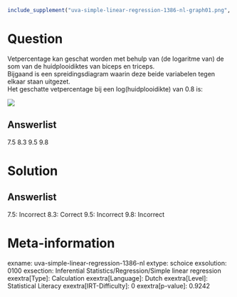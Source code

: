```r
include_supplement("uva-simple-linear-regression-1386-nl-graph01.png", recursive = TRUE)
```

Question
========

Vetpercentage kan geschat worden met behulp van (de logaritme van) de
som van de huidplooidiktes van biceps en triceps.\
Bijgaand is een spreidingsdiagram waarin deze beide variabelen tegen
elkaar staan uitgezet.\
Het geschatte vetpercentage bij een log(huidplooidikte) van 0.8 is:

![](uva-simple-linear-regression-1386-nl-graph01.png)

Answerlist
----------

7.5
8.3
9.5
9.8

Solution
========

Answerlist
----------

7.5: Incorrect
8.3: Correct
9.5: Incorrect
9.8: Incorrect

Meta-information
================
exname: uva-simple-linear-regression-1386-nl
extype: schoice
exsolution: 0100
exsection: Inferential Statistics/Regression/Simple linear regression
exextra[Type]: Calculation
exextra[Language]: Dutch
exextra[Level]: Statistical Literacy
exextra[IRT-Difficulty]: 0
exextra[p-value]: 0.9242
